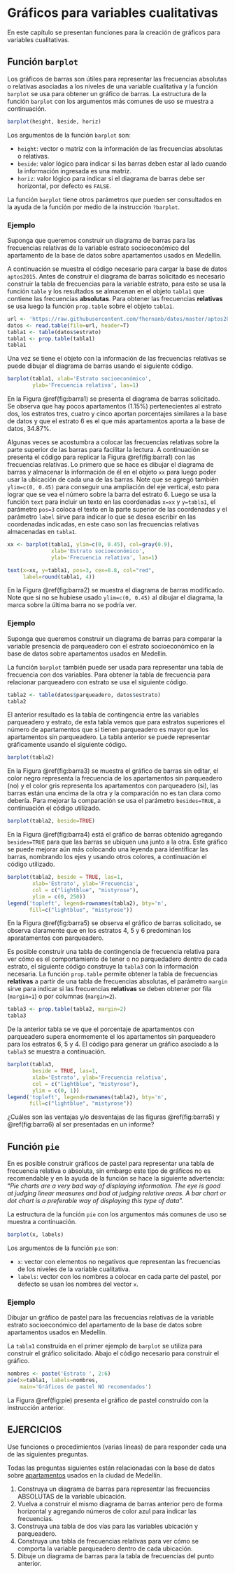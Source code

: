 # Gráficos para variables cualitativas

En este capítulo se presentan funciones para la creación de gráficos para variables cualitativas.


## Función `barplot` \index{gráfico de barras} \index{barplot}
Los gráficos de barras son útiles para representar las frecuencias absolutas o relativas asociadas a los niveles de una variable cualitativa y la función `barplot` se usa para obtener un gráfico de barras. La estructura de la función `barplot` con los argumentos más comunes de uso se muestra a continuación.

```r
barplot(height, beside, horiz)
```
Los argumentos de la función `barplot` son:

- `height`: vector o matriz con la información de las frecuencias absolutas o relativas.
- `beside`: valor lógico para indicar si las barras deben estar al lado cuando la información ingresada es una matriz.
- `horiz`: valor lógico para indicar si el diagrama de barras debe ser horizontal, por defecto es `FALSE`.

La función `barplot` tiene otros parámetros que pueden ser consultados en la ayuda de la función por medio de la instrucción `?barplot`.

### Ejemplo {-}
Suponga que queremos construir un diagrama de barras para las frecuencias relativas de la variable estrato socioeconómico del apartamento de la base de datos sobre apartamentos usados en Medellín.

A continuación se muestra el código necesario para cargar la base de datos `aptos2015`. Antes de construir el diagrama de barras solicitado es necesario construir la tabla de frecuencias para la variable estrato, para esto se usa la función `table` y los resultados se almacenan en el objeto `tabla1` que contiene las frecuencias __absolutas__. Para obtener las frecuencias __relativas__ se usa luego la función `prop.table` sobre el objeto `tabla1`.

```r
url <- 'https://raw.githubusercontent.com/fhernanb/datos/master/aptos2015'
datos <- read.table(file=url, header=T)
tabla1 <- table(datos$estrato)
tabla1 <- prop.table(tabla1)
tabla1
```

Una vez se tiene el objeto con la información de las frecuencias relativas se puede dibujar el diagrama de barras usando el siguiente código.

```r
barplot(tabla1, xlab='Estrato socioeconómico',
        ylab='Frecuencia relativa', las=1)
```

En la Figura \@ref(fig:barra1) se presenta el diagrama de barras solicitado. Se observa que hay pocos apartamentos (1.15%) pertenecientes al estrato dos, los estratos tres, cuatro y cinco aportan porcentajes similares a la base de datos y que el estrato 6 es el que más apartamentos aporta a la base de datos, 34.87%.

Algunas veces se acostumbra a colocar las frecuencias relativas sobre la parte superior de las barras para facilitar la lectura. A continuación se presenta el código para replicar la Figura \@ref(fig:barra1) con las frecuencias relativas. Lo primero que se hace es dibujar el diagrama de barras y almacenar la información de él en el objeto `xx` para luego poder usar la ubicación de cada una de las barras. Note que se agregó también `ylim=c(0, 0.45)` para conseguir una ampliación del eje vertical, esto para lograr que se vea el número sobre la barra del estrato 6. Luego se usa la función `text` para incluir un texto en las coordenadas `x=xx` y `y=tabla1`, el parámetro `pos=3` coloca el texto en la parte superior de las coordenadas y el parámetro `label` sirve para indicar lo que se desea escribir en las coordenadas indicadas, en este caso son las frecuencias relativas almacenadas en `tabla1`.

```r
xx <- barplot(tabla1, ylim=c(0, 0.45), col=gray(0.9),
              xlab='Estrato socioeconómico',
              ylab='Frecuencia relativa', las=1)

text(x=xx, y=tabla1, pos=3, cex=0.8, col="red",
     label=round(tabla1, 4))
```

En la Figura \@ref(fig:barra2) se muestra el diagrama de barras modificado. Note que si no se hubiese usado `ylim=c(0, 0.45)` al dibujar el diagrama, la marca sobre la última barra no se podría ver.

### Ejemplo {-}
Suponga que queremos construir un diagrama de barras para comparar la variable presencia de parqueadero con el estrato socioeconómico en la base de datos sobre apartamentos usados en Medellín.

La función `barplot` también puede ser usada para representar una tabla de frecuencia con dos variables. Para obtener la tabla de frecuencia para relacionar parqueadero con estrato se usa el siguiente código.

```r
tabla2 <- table(datos$parqueadero, datos$estrato)
tabla2
```

El anterior resultado es la tabla de contingencia entre las variables parqueadero y estrato, de esta tabla vemos que para estratos superiores el número de apartamentos que si tienen parqueadero es mayor que los apartamentos sin parqueadero. La tabla anterior se puede representar gráficamente usando el siguiente código.

```r
barplot(tabla2)
```

En la Figura \@ref(fig:barra3) se muestra el gráfico de barras sin editar, el color negro representa la frecuencia de los apartamentos sin parqueadero (no) y el color gris representa los apartamentos con parqueadero (si), las barras están una encima de la otra y la comparación no es tan clara como debería. Para mejorar la comparación se usa el parámetro `besides=TRUE`, a continuación el código utilizado.

```r
barplot(tabla2, beside=TRUE)
```

En la Figura \@ref(fig:barra4) está el gráfico de barras obtenido agregando `besides=TRUE` para que las barras se ubiquen una junto a la otra. Este gráfico se puede mejorar aún más colocando una leyenda para identificar las barras, nombrando los ejes y usando otros colores, a continuación el código utilizado.

```r
barplot(tabla2, beside = TRUE, las=1, 
        xlab='Estrato', ylab='Frecuencia',
        col = c("lightblue", "mistyrose"),
        ylim = c(0, 250))
legend('topleft', legend=rownames(tabla2), bty='n',
       fill=c("lightblue", "mistyrose"))
```

En la Figura \@ref(fig:barra5) se observa el gráfico de barras solicitado, se observa claramente que en los estratos 4, 5 y 6 predominan los aparatamentos con parqueadero.

Es posible construir una tabla de contingencia de frecuencia relativa para ver cómo es el comportamiento de tener o no parquedadero dentro de cada estrato, el siguiente código construye la `tabla3` con la información necesaria. La función `prop.table` permite obtener la tabla de frecuencias __relativas__ a partir de una tabla de frecuencias absolutas, el parámetro `margin` sirve para indicar si las frecuencias __relativas__ se deben obtener por fila (`margin=1`) o por columnas (`margin=2`).

```r
tabla3 <- prop.table(tabla2, margin=2)
tabla3
```

De la anterior tabla se ve que el porcentaje de apartamentos con parqueadero supera enormemente el los apartamentos sin parqueadero para los estratos 6, 5 y 4. El código para generar un gráfico asociado a la `tabla3` se muestra a continuación.

```r
barplot(tabla3, 
        beside = TRUE, las=1, 
        xlab='Estrato', ylab='Frecuencia relativa',
        col = c("lightblue", "mistyrose"),
        ylim = c(0, 1))
legend('topleft', legend=rownames(tabla2), bty='n',
       fill=c("lightblue", "mistyrose"))
```

¿Cuáles son las ventajas y/o desventajas de las figuras \@ref(fig:barra5) y \@ref(fig:barra6) al ser presentadas en un informe?


## Función `pie` \index{gráfico de pastel} \index{pie}
En \proglang{R} es posible construir gráficos de pastel para representar una tabla de frecuencia relativa o absoluta, sin embargo este tipo de gráficos no es recomendable y en la ayuda de la función se hace la siguiente advertencia: "_Pie charts are a very bad way of displaying information. The eye is good at judging linear measures and bad at judging relative areas. A bar chart or dot chart is a preferable way of displaying this type of data_".

La estructura de la función `pie` con los argumentos más comunes de uso se muestra a continuación.

```r
barplot(x, labels)
```
Los argumentos de la función `pie` son:

- `x`: vector con elementos no negativos que representan las frecuencias de los niveles de la variable cualitativa.
- `labels`: vector con los nombres a colocar en cada parte del pastel, por defecto se usan los nombres del vector `x`.

### Ejemplo {-}
Dibujar un gráfico de pastel para las frecuencias relativas de la variable estrato socioeconómico del apartamento de la base de datos sobre apartamentos usados en Medellín.

La `tabla1` construída en el primer ejemplo de `barplot` se utiliza para construir el gráfico solicitado. Abajo el código necesario para construir el gráfico.

```r
nombres <- paste('Estrato ', 2:6)
pie(x=tabla1, labels=nombres, 
    main='Gráficos de pastel NO recomendados')
```

La Figura \@ref(fig:pie) presenta el gráfico de pastel construído con la instrucción anterior.

## EJERCICIOS {-}
Use funciones o procedimientos (varias líneas) de \proglang{R} para responder cada una de las siguientes preguntas.

Todas las preguntas siguientes están relacionadas con la base de datos sobre [apartamentos](https://raw.githubusercontent.com/fhernanb/datos/master/aptos2015) usados en la ciudad de Medellín.

1. Construya un diagrama de barras para representar las frecuencias ABSOLUTAS de la variable ubicación. 
2. Vuelva a construir el mismo diagrama de barras anterior pero de forma horizontal y agregando números de color azul para indicar las frecuencias.
3. Construya una tabla de dos vías para las variables ubicación y parqueadero.
4. Construya una tabla de frecuencias relativas para ver cómo se comporta la variable parqueadero dentro de cada ubicación.
5. Dibuje un diagrama de barras para la tabla de frecuencias del punto anterior.


